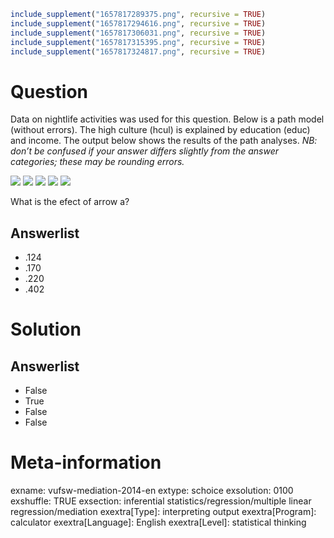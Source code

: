 ```r
include_supplement("1657817289375.png", recursive = TRUE)
include_supplement("1657817294616.png", recursive = TRUE)
include_supplement("1657817306031.png", recursive = TRUE)
include_supplement("1657817315395.png", recursive = TRUE)
include_supplement("1657817324817.png", recursive = TRUE)
```

Question
========
Data on nightlife activities was used for this question. Below is a path model (without errors). The high culture (hcul) is explained by education (educ) and income. The output below shows the results of the path analyses. *NB: don't be confused if your answer differs slightly from the answer categories; these may be rounding errors.*  
  
![](1657817289375.png)
![](1657817294616.png)
![](1657817306031.png)
![](1657817315395.png)
![](1657817324817.png)
  
What is the efect of arrow a?

Answerlist
----------
* .124
* .170
* .220
* .402

Solution
========

Answerlist
----------
* False
* True
* False
* False

Meta-information
================
exname: vufsw-mediation-2014-en
extype: schoice
exsolution: 0100
exshuffle: TRUE
exsection: inferential statistics/regression/multiple linear regression/mediation
exextra[Type]: interpreting output
exextra[Program]: calculator
exextra[Language]: English
exextra[Level]: statistical thinking

